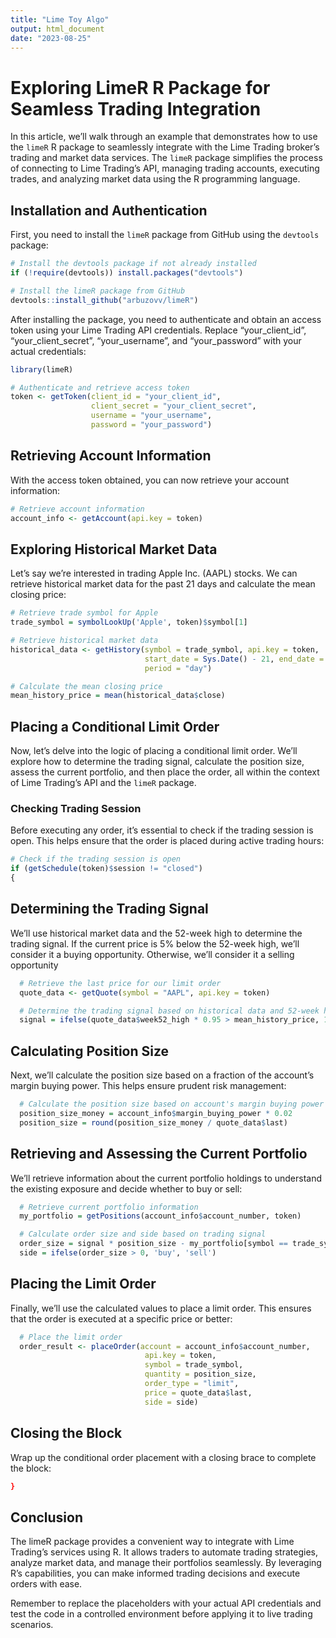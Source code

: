 ```yaml
---
title: "Lime Toy Algo"
output: html_document
date: "2023-08-25"
---
```


# Exploring LimeR R Package for Seamless Trading Integration

In this article, we'll walk through an example that demonstrates how to use the `limeR` R package to seamlessly integrate with the Lime Trading broker's trading and market data services. The `limeR` package simplifies the process of connecting to Lime Trading's API, managing trading accounts, executing trades, and analyzing market data using the R programming language.

## Installation and Authentication

First, you need to install the `limeR` package from GitHub using the `devtools` package:

```r
# Install the devtools package if not already installed
if (!require(devtools)) install.packages("devtools")

# Install the limeR package from GitHub
devtools::install_github("arbuzovv/limeR")
```

After installing the package, you need to authenticate and obtain an access token using your Lime Trading API credentials. Replace "your_client_id", "your_client_secret", "your_username", and "your_password" with your actual credentials:

```r
library(limeR)

# Authenticate and retrieve access token
token <- getToken(client_id = "your_client_id",
                  client_secret = "your_client_secret",
                  username = "your_username",
                  password = "your_password")
```

## Retrieving Account Information

With the access token obtained, you can now retrieve your account information:
```r
# Retrieve account information
account_info <- getAccount(api.key = token)
```
## Exploring Historical Market Data

Let's say we're interested in trading Apple Inc. (AAPL) stocks. We can retrieve historical market data for the past 21 days and calculate the mean closing price:

```r
# Retrieve trade symbol for Apple
trade_symbol = symbolLookUp('Apple', token)$symbol[1]

# Retrieve historical market data
historical_data <- getHistory(symbol = trade_symbol, api.key = token,
                              start_date = Sys.Date() - 21, end_date = Sys.Date(),
                              period = "day")

# Calculate the mean closing price
mean_history_price = mean(historical_data$close)
```
## Placing a Conditional Limit Order

Now, let's delve into the logic of placing a conditional limit order. We'll explore how to determine the trading signal, calculate the position size, assess the current portfolio, and then place the order, all within the context of Lime Trading's API and the `limeR` package.

### Checking Trading Session

Before executing any order, it's essential to check if the trading session is open. This helps ensure that the order is placed during active trading hours:


```r
# Check if the trading session is open
if (getSchedule(token)$session != "closed")
{
```

## Determining the Trading Signal
We'll use historical market data and the 52-week high to determine the trading signal. If the current price is 5% below the 52-week high, we'll consider it a buying opportunity. Otherwise, we'll consider it a selling opportunity
```r
  # Retrieve the last price for our limit order
  quote_data <- getQuote(symbol = "AAPL", api.key = token)

  # Determine the trading signal based on historical data and 52-week high
  signal = ifelse(quote_data$week52_high * 0.95 > mean_history_price, 1, -1)

```
## Calculating Position Size
Next, we'll calculate the position size based on a fraction of the account's margin buying power. This helps ensure prudent risk management:

```r
  # Calculate the position size based on account's margin buying power
  position_size_money = account_info$margin_buying_power * 0.02
  position_size = round(position_size_money / quote_data$last)

```


## Retrieving and Assessing the Current Portfolio
We'll retrieve information about the current portfolio holdings to understand the existing exposure and decide whether to buy or sell:

```r
  # Retrieve current portfolio information
  my_portfolio = getPositions(account_info$account_number, token)

  # Calculate order size and side based on trading signal
  order_size = signal * position_size - my_portfolio[symbol == trade_symbol]$quantity
  side = ifelse(order_size > 0, 'buy', 'sell')

```

## Placing the Limit Order
Finally, we'll use the calculated values to place a limit order. This ensures that the order is executed at a specific price or better:
```r
  # Place the limit order
  order_result <- placeOrder(account = account_info$account_number,
                              api.key = token,
                              symbol = trade_symbol,
                              quantity = position_size,
                              order_type = "limit",
                              price = quote_data$last,
                              side = side)
```
## Closing the Block
Wrap up the conditional order placement with a closing brace to complete the block:
```r
}
```
## Conclusion

The limeR package provides a convenient way to integrate with Lime Trading's services using R. It allows traders to automate trading strategies, analyze market data, and manage their portfolios seamlessly. By leveraging R's capabilities, you can make informed trading decisions and execute orders with ease.

Remember to replace the placeholders with your actual API credentials and test the code in a controlled environment before applying it to live trading scenarios.

